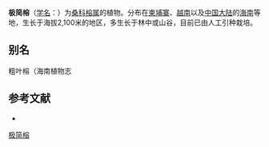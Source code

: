 {{Speciesbox
| name = 极简榕
| status = 
| status_system = 
| image =
| genus = Ficus
| species = simplicissima
| authority = Lour.
}}

'''极简榕'''（[[学名|学名]]：{{lang|la|''Ficus simplicissima''}}）为[[桑科|桑科]][[榕属|榕属]]的植物。分布在[[柬埔寨|柬埔寨]]、[[越南|越南]]以及[[中国大陆|中国大陆]]的[[海南|海南]]等地，生长于海拔2,100米的地区，多生长于林中或山谷，目前已由人工引种栽培。

== 别名 ==
粗叶榕（海南植物志

== 参考文献 ==
<div class="references-small">
* {{cite web| url =http://www.bioinfo.cn/db05/KmzwSpecies.php?action=view&id=13671| title =极简榕| work =《中国高等植物数据库全库》| publisher =中国科学院微生物研究所| author =昆明植物研究所| accessdate =2009-02-24| deadurl =yes| archiveurl =https://web.archive.org/web/20160305003512/http://www.bioinfo.cn/db05/KmzwSpecies.php?action=view&id=13671| archivedate =2016-03-05}}
</div>
{{Taxonbar|from=Q11105256}}

[[Category:榕属|极简榕]]


{{植物小作品}}
